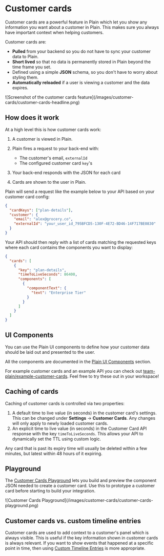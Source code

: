
# Customer cards

Customer cards are a powerful feature in Plain which let you show any information you want about a customer in Plain. This makes sure you always have important context when helping customers.

Customer cards are:

- **Pulled** from your backend so you do not have to sync your customer data to Plain.
- **Short lived** so that no data is permanently stored in Plain beyond the time frame you set.
- Defined using a simple **JSON** schema, so you don't have to worry about styling them.
- **Automatically reloaded** if a user is viewing a customer and the data expires.

<ImageContainer>
  ![Screenshot of the customer cards feature](/images/customer-cards/customer-cards-headline.png)
</ImageContainer>

## How does it work

At a high level this is how customer cards work:

1. A customer is viewed in Plain.
2. Plain fires a request to your back-end with:

   - The customer's email, `externalId`
   - The configured customer card `key`'s

3. Your back-end responds with the JSON for each card
4. Cards are shown to the user in Plain.

Plain will send a request like the example below to your API based on your customer card config:

```json
{
  "cardKeys": ["plan-details"],
  "customer": {
    "email": "alex@grocery.co",
    "externalId": "your_user_id_795BFCD5-130F-4E72-BD46-14F717BE0830"
  }
}
```

Your API should then reply with a list of cards matching the requested keys where each card contains the components you want to display:

```json
{
  "cards": [
    {
      "key": "plan-details",
      "timeToLiveSeconds": 86400,
      "components": [
        {
          "componentText": {
            "text": "Enterprise Tier"
          }
        }
      ]
    }
  ]
}
```

## UI Components

You can use the Plain UI components to define how your customer data should be laid out and presented to the user.

All the components are documented in the [Plain UI Components](/ui-components/) section.

For example customer cards and an example API you can check out [team-plain/example-customer-cards](https://github.com/team-plain/example-customer-cards). Feel free to try these out in your workspace!

## Caching of cards

Caching of customer cards is controlled via two properties:

1. A default time to live value (in seconds) in the customer card's settings. This can be changed under **Settings** → **Customer Cards**. Any changes will only apply to newly loaded customer cards.
2. An explicit time to live value (in seconds) in the Customer Card API response with the key `timeToLiveSeconds`. This allows your API to dynamically set the TTL using custom logic.

Any card that is past its expiry time will usually be deleted within a few minutes, but latest within 48 hours of it expiring.

## Playground

The [Customer Cards Playground](https://app.plain.com/developer/customer-cards-playground/) lets you build and preview the component JSON needed to create a customer card. Use this to prototype a customer card before starting to build your integration.

<ImageContainer>
  ![Customer Cards Playground](/images/customer-cards/customer-cards-playground.png)
</ImageContainer>

## Customer cards vs. custom timeline entries

Customer cards are used to add context to a customer's panel which is always visible. This is useful if the key information shown in customer cards is always relevant. If you want to show events that happened at a specific point in time, then using [Custom Timeline Entries](/custom-timeline-entries/) is more appropriate.
